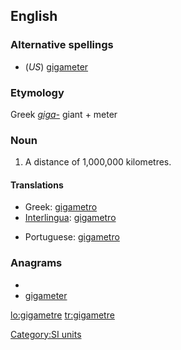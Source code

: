 ==English==

===Alternative spellings===
* (''US'') [[gigameter]]

===Etymology===
Greek ''[[giga-]]'' giant + meter

===Noun===
{{en-noun}}

# {{chiefly|International|British|Canadian}} A distance of 1,000,000 kilometres.

====Translations====
{{trans-top|a distance of 1,000,000 kilometres}}
* Greek: [[gigametro]]
* [[Interlingua]]: [[gigametro]]
{{trans-mid}}
* Portuguese: [[gigametro]]
{{trans-bottom}}

===Anagrams===
* {{alphagram|aeeggimrt}}
* [[gigameter#English|gigameter]]

[[Category:SI units]]

[[lo:gigametre]]
[[tr:gigametre]]